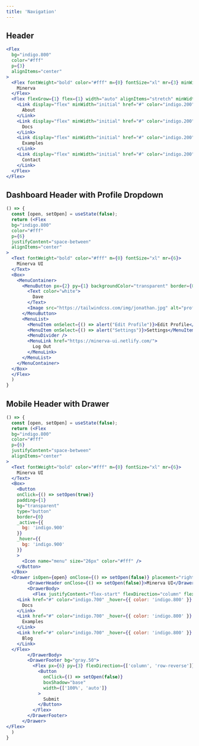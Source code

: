 ```yaml
---
title: 'Navigation'
---
```


## Header

```jsx live
<Flex
  bg="indigo.800"
  color="#fff"
  p={3}
  alignItems="center"
>
  <Flex fontWeight="bold" color="#fff" m={0} fontSize="xl" mr={3} minWidth="initial" flex="0 0 auto">
    Minerva
  </Flex>
  <Flex flexGrow={1} flex={1} width="auto" alignItems="stretch" minWidth="initial" overflowX="auto">
    <Link display="flex" minWidth="initial" href="#" color="indigo.200" _hover={{ color: '#fff' }} px={1}>
      About
    </Link>
    <Link display="flex" minWidth="initial" href="#" color="indigo.200" _hover={{ color: '#fff' }} px={1}>
      Docs
    </Link>
    <Link display="flex" minWidth="initial" href="#" color="indigo.200" _hover={{ color: '#fff' }} px={1}>
      Examples
    </Link>
    <Link display="flex" minWidth="initial" href="#" color="indigo.200" _hover={{ color: '#fff' }} px={1}>
      Contact
    </Link>
  </Flex>
</Flex>
```

## Dashboard Header with Profile Dropdown

```jsx live
() => {
  const [open, setOpen] = useState(false);
  return (<Flex
  bg="indigo.800"
  color="#fff"
  p={6}
  justifyContent="space-between"
  alignItems="center"
>
  <Text fontWeight="bold" color="#fff" m={0} fontSize="xl" mr={6}>
    Minerva UI
  </Text>
  <Box>
    <MenuContainer>
      <MenuButton px={2} py={1} backgroundColor="transparent" border={0} overflow='hidden' _hover={{ bg: 'indigo.900'}}>
        <Text color="white">
          Dave
        </Text>
        <Image src="https://tailwindcss.com/img/jonathan.jpg" alt="profile-picture" maxWidth="40px" borderRadius="full" ml={2} />
      </MenuButton>
      <MenuList>
        <MenuItem onSelect={() => alert("Edit Profile")}>Edit Profile</MenuItem>
        <MenuItem onSelect={() => alert("Settings")}>Settings</MenuItem>
        <MenuDivider />
        <MenuLink href="https://minerva-ui.netlify.com/">
          Log Out
        </MenuLink>
      </MenuList>
    </MenuContainer>
  </Box>
  </Flex>
  )
}
```

## Mobile Header with Drawer
```jsx live
() => {
  const [open, setOpen] = useState(false);
  return (<Flex
  bg="indigo.800"
  color="#fff"
  p={6}
  justifyContent="space-between"
  alignItems="center"
>
  <Text fontWeight="bold" color="#fff" m={0} fontSize="xl" mr={6}>
    Minerva UI
  </Text>
  <Box>
    <Button
    onClick={() => setOpen(true)}
    padding={1}
    bg="transparent"
    type="button"
    border={0}
    _active={{
      bg: 'indigo.900'
    }}
    _hover={{
      bg: 'indigo.900'
    }}
    >
      <Icon name="menu" size="26px" color="#fff" />
    </Button>
  </Box>
  <Drawer isOpen={open} onClose={() => setOpen(false)} placement="right" overflow="hidden">
        <DrawerHeader onClose={() => setOpen(false)}>Minerva UI</DrawerHeader>
        <DrawerBody>
          <Flex justifyContent="flex-start" flexDirection="column" flexGrow={1}>
    <Link href="#" color="indigo.700" _hover={{ color: 'indigo.800' }} mr={4}>
      Docs
    </Link>
    <Link href="#" color="indigo.700" _hover={{ color: 'indigo.800' }} mr={4}>
      Examples
    </Link>
    <Link href="#" color="indigo.700" _hover={{ color: 'indigo.800' }} mr={4}>
      Blog
    </Link>
  </Flex>
        </DrawerBody>
        <DrawerFooter bg="gray.50">
          <Flex px={6} py={3} flexDirection={['column', 'row-reverse']} bg="gray.50" radiusBottom="5px">
            <Button
              onClick={() => setOpen(false)}
              boxShadow="base"
              width={['100%', 'auto']}
            >
              Submit
            </Button>
          </Flex>
        </DrawerFooter>
      </Drawer>
</Flex>
  )
}
```
